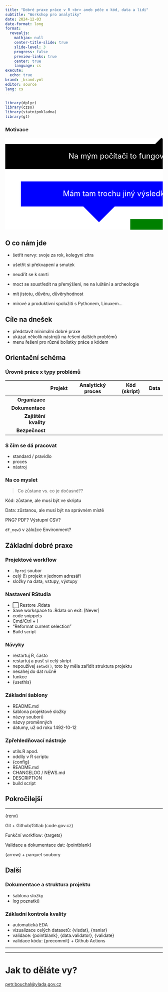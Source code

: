 ```yaml
---
title: "Dobré praxe práce v R <br> aneb péče o kód, data a lidi"
subtitle: "Workshop pro analytiky"
date: 2024-12-03
date-format: long
format: 
  revealjs:
    mathjax: null
    center-title-slide: true
    slide-level: 3
    progress: false
    preview-links: true
    center: true
    language: cs
execute:
  echo: true
brand: _brand.yml
editor: source
lang: cs
---
```


```r
library(dplyr)
library(czso)
library(statnipokladna)
library(gt)
```

### Motivace

<svg width="1200" height="700" xmlns="http://www.w3.org/2000/svg">
  <rect width="100%" height="100%" fill="white"/>
  <g>
    <polygon points="0,20 750,20 750,100 550,100 450,100 0,100" fill="redbrick"/>
    <polygon points="500,0 550,50 450,50" fill="redbrick"/>
    <text x="375" y="60" text-anchor="middle" alignment-baseline="middle" fill="white" font-size="24">Na mým počítači to fungovalo.</text>
  </g>
  <g>
    <polygon points="800,140 50,140 50,220 250,220 300,270 350,220 800,220" fill="blue"/>
    <text x="425" y="180" text-anchor="middle" alignment-baseline="middle" fill="white" font-size="24">Mám tam trochu jiný výsledky, nevíš proč?</text>
  </g>
  <g>
    <polygon points="400,260 1150,260 1150,340 950,340 850,340 400,340" fill="green"/>
    <polygon points="900,210 950,260 850,260" fill="green"/>
    <text x="775" y="300" text-anchor="middle" alignment-baseline="middle" fill="white" font-size="24">Pošleš mi ten skript? Na WhatsApp prosím.</text>
  </g>
  <g>
    <polygon points="0,380 750,380 750,460 550,460 0,460" fill="brown"/>
    <polygon points="750,420 800,440 750,460" fill="brown"/>
    <text x="375" y="420" text-anchor="middle" alignment-baseline="middle" fill="white" font-size="24">Hele, a co musím pustit znova, aby se mi to aktualizovalo?</text>
  </g>
  <g>
    <polygon points="800,500 50,500 50,580 250,580 300,630 350,580 800,580" fill="purple"/>
    <text x="425" y="540" text-anchor="middle" alignment-baseline="middle" fill="white" font-size="24">Vrchní se ptá, odkud se vzalo tohle číslo. Napiš mi to ASAP.</text>
  </g>
</svg>

## O co nám jde

- šetřit nervy: svoje za rok, kolegyni zítra
- ušetřit si překvapení a smutek
- neudřít se k smrti
- moct se soustředit na přemýšlení, ne na luštění a archeologie

- mít jistotu, důvěru, důvěryhodnost
- mírové a produktivní spolužití s Pythonem, Linuxem...

## Cíle na dnešek

- představit minimální dobré praxe
- ukázat několik nástrojů na řešení dalších problémů
- menu řešení pro různé bolístky práce s kódem

## Orientační schéma

### Úrovně práce x typy problémů

| | Projekt | Analytický proces | Kód (skript) | Data | Práce v čas a s lidmi |
|----------:|:----------:|:----------:|:----------:|:----------:|
| **Organizace**    |          |          |          |          |
| **Dokumentace**    |          |          |          |          |
| **Zajištění kvality**    |          |          |          |          |
| **Bezpečnost**    |          |          |          |          |

### S čím se dá pracovat

- standard / pravidlo
- proces
- nástroj

### Na co myslet

> Co zůstane vs. co je dočasné??

Kód: zůstane, ale musí být ve skriptu

Data: zůstanou, ale musí být na správném místě

PNG? PDF? Výstupní CSV?

`df_new3` v záložce Environment?

## Základní dobré praxe

### Projektové workflow

- `.Rproj` soubor
- celý (!) projekt v jednom adresáři
- složky na data, vstupy, výstupy

### Nastavení RStudia

- ⬜ Restore .Rdata
- Save workspace to .Rdata on exit: [Never]
- code snippets
- Cmd/Ctrl + I
- "Reformat current selection"
- Build script

### Návyky

- restartuj R, často
- restartuj a pusť si celý skript
- nepoužívej `setwd()`, toto by měla zařídit struktura projektu
- nesahej do dat ručně
- funkce
- {usethis}

### Základní šablony

- README.md
- šablona projektové složky
- názvy souborů
- názvy proměnných
- datumy, už od roku 1492-10-12

### Zpřehledňovací nástroje

- utils.R apod.
- oddíly v R scriptu
- {config}
- README.md
- CHANGELOG / NEWS.md
- DESCRIPTION
- build script

## Pokročilejší

---

{renv}

Git + Github/Gitlab (code.gov.cz)

Funkční workflow: {targets}

Validace a dokumentace dat: {pointblank}

{arrow} + parquet soubory

## Další

### Dokumentace a struktura projektu

- šablona složky
- log poznatků

### Základní kontrola kvality

- automatická EDA
- vizualizace celých datasetů: {visdat}, {naniar}
- validace: {pointblank}, {data.validator}, {validate}
- validace kódu: {precommit} + Github Actions

---

------------------------------------------------------------------------

# Jak to děláte vy?

[petr.bouchal\@vlada.gov.cz](mailto:petr.bouchal@vlada.gov.cz){.email}
